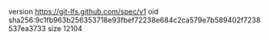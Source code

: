 version https://git-lfs.github.com/spec/v1
oid sha256:9c1fb963b256353718e93fbef72238e684c2ca579e7b589402f7238537ea3733
size 12104
